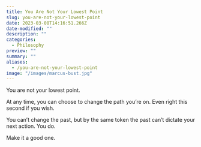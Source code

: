 ```yaml
---
title: You Are Not Your Lowest Point
slug: you-are-not-your-lowest-point
date: 2023-03-08T14:16:51.266Z
date-modified: ""
description: ""
categories:
  - Philosophy
preview: ""
summary: ""
aliases: 
  - /you-are-not-your-lowest-point
image: "/images/marcus-bust.jpg"
---
```


You are not your lowest point. 

At any time, you can choose to change the path you're on. Even right this second if you wish. 

You can't change the past, but by the same token the past can't dictate your next action. You do.

Make it a good one.
